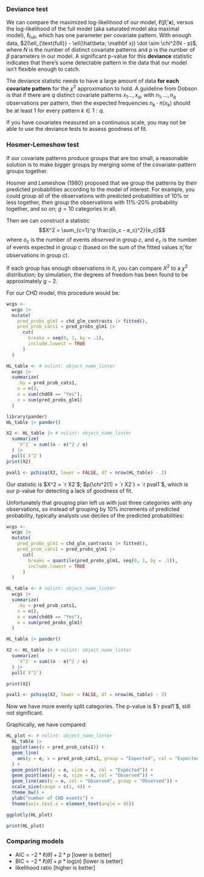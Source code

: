 
### Deviance test

We can compare the maximized log-likelihood of our model,
$\ell(\hat\beta; \mathbf x)$, versus the log-likelihood of the full
model (aka saturated model aka maximal model), $\ell_{\text{full}}$,
which has one parameter per covariate pattern. With enough data,
$2(\ell_{\text{full}} - \ell(\hat\beta; \mathbf x)) \dot \sim \chi^2(N - p)$,
where $N$ is the number of distinct covariate patterns and $p$ is the
number of $\beta$ parameters in our model. A significant p-value for
this **deviance** statistic indicates that there's some detectable
pattern in the data that our model isn't flexible enough to catch.

::: callout-caution
The deviance statistic needs to have a large amount of data **for each
covariate pattern** for the $\chi^2$ approximation to hold. A guideline
from Dobson is that if there are $q$ distinct covariate patterns
$x_1...,x_q$, with $n_1,...,n_q$ observations per pattern, then the
expected frequencies $n_k \cdot \pi(x_k)$ should be at least 1 for every
pattern $k\in 1:q$.
:::

If you have covariates measured on a continuous scale, you may not be
able to use the deviance tests to assess goodness of fit.

### Hosmer-Lemeshow test

If our covariate patterns produce groups that are too small, a
reasonable solution is to make bigger groups by merging some of the
covariate-pattern groups together.

Hosmer and Lemeshow (1980) proposed that we group the patterns by their
predicted probabilities according to the model of interest. For example,
you could group all of the observations with predicted probabilities of
10% or less together, then group the observations with 11%-20%
probability together, and so on; $g=10$ categories in all.

Then we can construct a statistic
$$X^2 = \sum_{c=1}^g \frac{(o_c - e_c)^2}{e_c}$$ where $o_c$ is the
number of events *observed* in group $c$, and $e_c$ is the number of
events expected in group $c$ (based on the sum of the fitted values
$\hat\pi_i$ for observations in group $c$).

If each group has enough observations in it, you can compare $X^2$ to a
$\chi^2$ distribution; by simulation, the degrees of freedom has been
found to be approximately $g-2$.

For our CHD model, this procedure would be:

```r
wcgs <-
  wcgs |>
  mutate(
    pred_probs_glm1 = chd_glm_contrasts |> fitted(),
    pred_prob_cats1 = pred_probs_glm1 |>
      cut(
        breaks = seq(0, 1, by = .1),
        include.lowest = TRUE
      )
  )

HL_table <- # nolint: object_name_linter
  wcgs |>
  summarize(
    .by = pred_prob_cats1,
    n = n(),
    o = sum(chd69 == "Yes"),
    e = sum(pred_probs_glm1)
  )

library(pander)
HL_table |> pander()

X2 <- HL_table |> # nolint: object_name_linter
  summarize(
    `X^2` = sum((o - e)^2 / e)
  ) |>
  pull(`X^2`)
print(X2)

pval1 <- pchisq(X2, lower = FALSE, df = nrow(HL_table) - 2)
```

Our statistic is $X^2 = `r X2`$; $p(\chi^2(1) > `r X2`) = `r pval1`$,
which is our p-value for detecting a lack of goodness of fit.

Unfortunately that grouping plan left us with
just three categories with any observations,
so instead of grouping by 10% increments of predicted probability,
typically analysts use deciles of the predicted probabilities:

```r
wcgs <-
  wcgs |>
  mutate(
    pred_probs_glm1 = chd_glm_contrasts |> fitted(),
    pred_prob_cats1 = pred_probs_glm1 |>
      cut(
        breaks = quantile(pred_probs_glm1, seq(0, 1, by = .1)),
        include.lowest = TRUE
      )
  )

HL_table <- # nolint: object_name_linter
  wcgs |>
  summarize(
    .by = pred_prob_cats1,
    n = n(),
    o = sum(chd69 == "Yes"),
    e = sum(pred_probs_glm1)
  )

HL_table |> pander()

X2 <- HL_table |> # nolint: object_name_linter
  summarize(
    `X^2` = sum((o - e)^2 / e)
  ) |>
  pull(`X^2`)

print(X2)

pval1 <- pchisq(X2, lower = FALSE, df = nrow(HL_table) - 2)
```

Now we have more evenly split categories. The p-value is $`r pval1`$,
still not significant.

Graphically, we have compared:

```r
HL_plot <- # nolint: object_name_linter
  HL_table |>
  ggplot(aes(x = pred_prob_cats1)) +
  geom_line(
    aes(y = e, x = pred_prob_cats1, group = "Expected", col = "Expected")
  ) +
  geom_point(aes(y = e, size = n, col = "Expected")) +
  geom_point(aes(y = o, size = n, col = "Observed")) +
  geom_line(aes(y = o, col = "Observed", group = "Observed")) +
  scale_size(range = c(1, 4)) +
  theme_bw() +
  ylab("number of CHD events") +
  theme(axis.text.x = element_text(angle = 45))
```

::: {.content-visible when-format="html"}
```r
ggplotly(HL_plot)
```
:::

::: {.content-visible when-format="pdf"}
```r
print(HL_plot)
```
:::

### Comparing models

-   AIC = $-2 * \ell(\hat\theta) + 2 * p$ \[lower is better\]
-   BIC = $-2 * \ell(\hat\theta) + p * \text{log}(n)$ \[lower is
better\]
-   likelihood ratio \[higher is better\]

